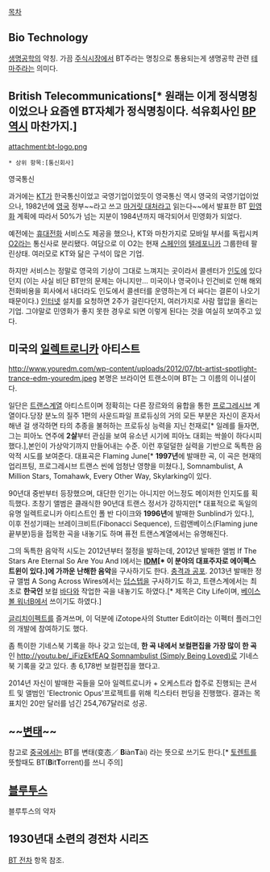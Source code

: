 [[목차]]
== Bio Technology ==
[[생명공학]]의 약칭. 가끔 [[주식시장]]에서 BT주라는 명칭으로 통용되는게 생명공학 관련 [[테마주]]라는 의미다.

== British Telecommunications[* 원래는 이게 정식명칭 이었으나 요즘엔 BT자체가 정식명칭이다. 석유회사인 [[BP]]역시 마찬가지.] ==
attachment:bt-logo.png

 * 상위 항목:[통신회사]

영국통신

과거에는 [[KT]]가 한국통신이었고 국영기업이었듯이 영국통신 역시 영국의 국영기업이었으나, 1982년에 [[영국]] 정부~~라고 쓰고 [[마거릿 대처]]라고 읽는다~~에서 발표한 BT [[민영화]] 계획에 따라서 50%가 넘는 지분이 1984년까지 매각되어서 민영화가 되었다.

예전에는 [[휴대전화]] 서비스도 제공을 했으나, KT와 마찬가지로 모바일 부서를 독립시켜 [[O2]]라는 통신사로 분리됐다. 여담으로 이 O2는 현재 [[스페인]]의 [[텔레포니카]] 그룹한테 팔린상태. 여러모로 KT와 닮은 구석이 많은 기업.

하지만 서비스는 정말로 영국의 기상이 그대로 느껴지는 곳이라서 콜센터가 [[인도]]에 있다던지 (이는 사실 비단 BT만의 문제는 아니지만... 미국이나 영국이나 인건비로 인해 해외전화비용을 회사에서 내더라도 인도에서 콜센터를 운영하는게 더 싸다는 결론이 나오기 때문이다.) [[인터넷]] 설치를 요청하면 2주가 걸린다던지, 여러가지로 사람 혈압을 올리는 기업. 그야말로 민영화가 좋지 못한 경우로 되면 이렇게 된다는 것을 여실히 보여주고 있다.

== 미국의 [[일렉트로니카]] 아티스트 ==
http://www.youredm.com/wp-content/uploads/2012/07/bt-artist-spotlight-trance-edm-youredm.jpeg
본명은 브라이언 트랜소이며 BT는 그 이름의 이니셜이다.

일단은 [[트랜스]]계열 아티스트이며 정확히는 다른 장르와의 융합을 통한 [[프로그레시브]] 계열이다.당장 분노의 질주 1편의 사운드파일 프로듀싱의 거의 모든 부분은 자신이 혼자서 해낸 걸 생각하면 타의 추종을 불허하는 프로듀싱 능력을 지닌 천재로[* 일례를 들자면,그는 피아노 연주에 '''2살'''부터 관심을 보여 유소년 시기에 피아노 대회는 싹쓸이 하다시피 했다.],본인이 가상악기까지 만들어내는 수준. 이런 후덜덜한 실력을 기반으로 독특한 음악적 시도를 보여준다. 대표곡은 Flaming June[* '''1997년'''에 발매한 곡, 이 곡은 현재의 업리프팅, 프로그레시브 트랜스 씬에 엄청난 영향을 미쳤다.], Somnambulist, A Million Stars, Tomahawk, Every Other Way, Skylarking이 있다.

90년대 중반부터 등장했으며, 대단한 인기는 아니지만 어느정도 메이저한 인지도를 획득했다. 초창기 앨범은 클래식한 90년대 트랜스 정서가 강하지만[* 대표적으로 독일의 유명 일렉트로니카 아티스트인 폴 반 다이크와 '''1996년'''에 발매한 Sunblind가 있다.], 이후 전성기때는 브레이크비트(Fibonacci Sequence), 드럼앤베이스(Flaming june 끝부분)등을 접목한 곡을 내놓기도 하며 퓨전 트랜스계열에서는 유명해진다.

그의 독특한 음악적 시도는 2012년부터 절정을 발하는데, 2012년 발매한 앨범 If The Stars Are Eternal So Are You And I에서는 '''[[IDM]][* 이 분야의 대표주자로 에이펙스 트윈이 있다.]에 가까운 난해한 음악'''을 구사하기도 한다. [[충격과 공포]].
2013년 발매한 정규 앨범 A Song Across Wires에서는 [[덥스텝]]을 구사하기도 하고, 트랜스계에서는 최초로 '''한국인''' 보컬 [[바다]]와 작업한 곡을 내놓기도 하였다.[* 제목은 City Life이며, [[베이스볼 워너B]]에서 쓰이기도 하였다.] 

[[글리치]]이펙트를 즐겨쓰며, 이 덕분에 iZotope사의 Stutter Edit이라는 이펙터 플러그인의 개발에 참여하기도 했다.

좀 특이한 기네스북 기록을 하나 갖고 있는데, '''한 곡 내에서 보컬편집을 가장 많이 한 곡'''인 [[http://youtu.be/_iFizEkfEAQ Somnambulist (Simply Being Loved)]]로 기네스북 기록을 갖고 있다. 총 6,178번 보컬편집을 했다고.

2014년 자신이 발매한 곡들을 모아 일렉트로니카 + 오케스트라 합주로 진행되는 콘서트 및 앨범인 'Electronic Opus'프로젝트를 위해 킥스타터 펀딩을 진행했다. 결과는 목표치인 20만 달러를 넘긴 254,767달러로 성공.
== ~~[[변태]]~~ ==
참고로 [[중국]]에서는 BT를 변태(变态／ '''B'''iàn'''T'''ài) 라는 뜻으로 쓰기도 한다.[* [[토렌트]]를 뜻할때도 BT('''B'''it'''T'''orrent)를 쓰니 주의]

== [[블루투스]] ==
블루투스의 약자


== 1930년대 소련의 경전차 시리즈 ==
[[BT 전차]] 항목 참조.
